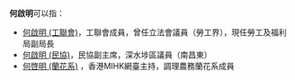 '''何啟明'''可以指：
* [[何啟明_(工聯會)|何啟明 (工聯會)]]，工聯會成員，曾任立法會議員（勞工界），現任勞工及福利局副局長
* [[何啟明_(民協)|何啟明 (民協)]]，民協副主席，深水埗區議員（南昌東）
* [[何啓明_(蘭花系)|何啓明 (蘭花系)]] ，香港MIHK網臺主持，調理農務蘭花系成員
{{Disambiguation|K|cat=三字何姓人名消歧義}}